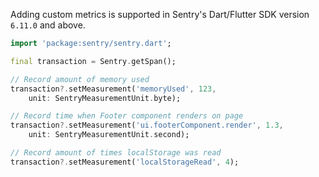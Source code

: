 Adding custom metrics is supported in Sentry's Dart/Flutter SDK version `6.11.0` and above.

```dart
import 'package:sentry/sentry.dart';

final transaction = Sentry.getSpan();

// Record amount of memory used
transaction?.setMeasurement('memoryUsed', 123,
    unit: SentryMeasurementUnit.byte);

// Record time when Footer component renders on page
transaction?.setMeasurement('ui.footerComponent.render', 1.3,
    unit: SentryMeasurementUnit.second);

// Record amount of times localStorage was read
transaction?.setMeasurement('localStorageRead', 4);
```
